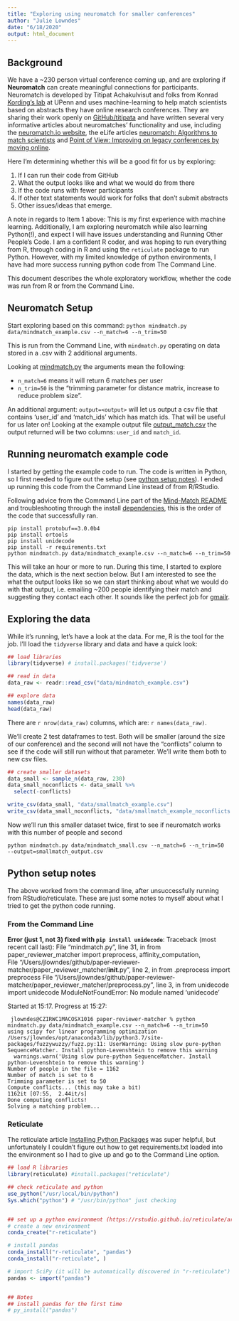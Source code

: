 ```yaml
---
title: "Exploring using neuromatch for smaller conferences"
author: "Julie Lowndes"
date: "6/18/2020"
output: html_document
---
```


## Background

We have a ~230 person virtual conference coming up, and are exploring if **Neuromatch** can create meaningful connections for participants. Neuromatch is developed by Titipat Achakulvisut and folks from Konrad [Kording's lab](https://twitter.com/KordingLab) at UPenn and uses machine-learning to help match scientists based on abstracts they have online research conferences. They are sharing their work openly on [GitHub/titipata](https://github.com/titipata/paper-reviewer-matcher) and have written several very informative articles about neuromatches' functionality and use, including the [neuromatch.io website](https://neuromatch.io/), the eLife articles [neuromatch: Algorithms to match scientists](https://elifesciences.org/labs/5ed408f4/neuromatch-algorithms-to-match-scientists) and [Point of View: Improving on legacy conferences by moving online](https://elifesciences.org/articles/57892). 

Here I'm determining whether this will be a good fit for us by exploring: 

1. If I can run their code from GitHub 
1. What the output looks like and what we would do from there
1. If the code runs with fewer participants
1. If other text statements would work for folks that don't submit abstracts
1. Other issues/ideas that emerge.

A note in regards to Item 1 above: This is my first experience with machine learning. Additionally, I am exploring neuromatch while also learning Python(!), and expect I will have issues understanding and Running Other People's Code. I am a confident R coder, and was hoping to run everything from R, through coding in R and using the `reticulate` package to run Python. However, with my limited knowledge of python environments, I have had more success running python code from The Command Line. 

This document describes the whole exploratory workflow, whether the code was run from R or from the Command Line.

## Neuromatch Setup

Start exploring based on this command: 
`python mindmatch.py data/mindmatch_example.csv --n_match=6 --n_trim=50`

This is run from the Command Line, with `mindmatch.py` operating on data stored in a .csv with 2 additional arguments.

Looking at [mindmatch.py](https://github.com/titipata/paper-reviewer-matcher/blob/master/mindmatch.py) the arguments mean the following: 

- `n_match=6` means it will return 6 matches per user
- `n_trim=50` is the "trimming parameter for distance matrix, increase to reduce problem size". 

An additional argument: `output=<output>` will let us output a csv file that contains 'user_id' and 'match_ids' which has match ids. That will be useful for us later on! Looking at the example output file [output_match.csv](https://github.com/titipata/paper-reviewer-matcher/blob/master/data/output_match.csv) the output returned will be two columns: `user_id` and `match_id`. 

## Running neuromatch example code

I started by getting the example code to run. The code is written in Python, so I first needed to figure out the setup (see [python setup notes]()). I ended up running this code from the Command Line instead of from R/RStudio.

Following advice from the Command Line part of the [Mind-Match README](https://github.com/jules32/paper-reviewer-matcher#mind-match-command-line) and troubleshooting through the install [dependencies](https://github.com/jules32/paper-reviewer-matcher#dependencies), this is the order of the code that successfully ran. 

```
pip install protobuf==3.0.0b4
pip install ortools
pip install unidecode
pip install -r requirements.txt 
python mindmatch.py data/mindmatch_example.csv --n_match=6 --n_trim=50

```

This will take an hour or more to run. During this time, I started to explore the data, which is the next section below. But I am interested to see the what the output looks like so we can start thinking about what we would do with that output, i.e. emailing ~200 people identifying their match and suggesting they contact each other. It sounds like the perfect job for [gmailr](https://github.com/jennybc/send-email-with-r#how-to-send-a-bunch-of-emails-from-r).

## Exploring the data

While it's running, let's have a look at the data. For me, R is the tool for the job. I'll load the `tidyverse` library and data and have a quick look:

```r

## load libraries
library(tidyverse) # install.packages('tidyverse')

## read in data
data_raw <- readr::read_csv("data/mindmatch_example.csv")

## explore data
names(data_raw)
head(data_raw)

```

There are `r nrow(data_raw)` columns, which are: `r names(data_raw)`. 

We'll create 2 test dataframes to test. Both will be smaller (around the size of our conference) and the second will not have the "conflicts" column to see if the code will still run without that parameter. We'll write them both to new csv files.

```r

## create smaller datasets
data_small <- sample_n(data_raw, 230)
data_small_noconflicts <- data_small %>%
  select(-conflicts)

write_csv(data_small, "data/smallmatch_example.csv")
write_csv(data_small_noconflicts, "data/smallmatch_example_noconflicts.csv")

```




Now we'll run this smaller dataset twice, first to see if neuromatch works with this number of people and second 

```
python mindmatch.py data/mindmatch_small.csv --n_match=6 --n_trim=50  --output=smallmatch_output.csv
```


## Python setup notes

The above worked from the command line, after unsuccessfully running from RStudio/reticulate. These are just some notes to myself about what I tried to get the python code running.

### From the Command Line


**Error (just 1, not 3) fixed with `pip install unidecode`**: 
Traceback (most recent call last):
  File "mindmatch.py", line 31, in <module>
    from paper_reviewer_matcher import preprocess, affinity_computation, \
  File "/Users/jlowndes/github/paper-reviewer-matcher/paper_reviewer_matcher/__init__.py", line 2, in <module>
    from .preprocess import preprocess
  File "/Users/jlowndes/github/paper-reviewer-matcher/paper_reviewer_matcher/preprocess.py", line 3, in <module>
    from unidecode import unidecode
ModuleNotFoundError: No module named 'unidecode'

Started at 15:17.
Progress at 15:27:

```
 jlowndes@CZIRWC1MACOSX1016 paper-reviewer-matcher % python mindmatch.py data/mindmatch_example.csv --n_match=6 --n_trim=50
using scipy for linear programming optimization
/Users/jlowndes/opt/anaconda3/lib/python3.7/site-packages/fuzzywuzzy/fuzz.py:11: UserWarning: Using slow pure-python SequenceMatcher. Install python-Levenshtein to remove this warning
  warnings.warn('Using slow pure-python SequenceMatcher. Install python-Levenshtein to remove this warning')
Number of people in the file = 1162
Number of match is set to 6
Trimming parameter is set to 50
Compute conflicts... (this may take a bit)
1162it [07:55,  2.44it/s]
Done computing conflicts!
Solving a matching problem...
```


### Reticulate
The reticulate article [Installing Python Packages](https://rstudio.github.io/reticulate/articles/python_packages.html#overview-1) was super helpful, but unfortunately I couldn't figure out how to get requirements.txt loaded into the environment so I had to give up and go to the Command Line option.

```r

## load R libraries
library(reticulate) #install.packages("reticulate")

## check reticulate and python
use_python("/usr/local/bin/python")
Sys.which("python") # "/usr/bin/python" just checking


## set up a python environment (https://rstudio.github.io/reticulate/articles/python_packages.html)
# create a new environment 
conda_create("r-reticulate")

# install pandas
conda_install("r-reticulate", "pandas")
conda_install("r-reticulate", )

# import SciPy (it will be automatically discovered in "r-reticulate")
pandas <- import("pandas")


## Notes
## install pandas for the first time
# py_install("pandas")

```



